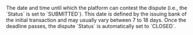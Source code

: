   

  
<ResponseField name="ContestDeadlineDate" type="timestamp" default="">    
The date and time until which the platform can contest the dispute (i.e., the `Status` is set to `SUBMITTED`). This date is defined by the issuing bank of the initial transaction and may usually vary between 7 to 18 days. Once the deadline passes, the dispute `Status` is automatically set to `CLOSED`.   

<Expandable title="properties">  

</Expandable> 
</ResponseField>